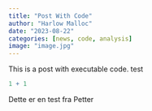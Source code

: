 ```yaml
---
title: "Post With Code"
author: "Harlow Malloc"
date: "2023-08-22"
categories: [news, code, analysis]
image: "image.jpg"
---
```


This is a post with executable code. test

```r
1 + 1
```

Dette er en test fra Petter
